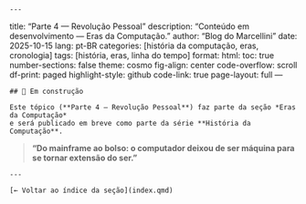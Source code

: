     ---
title: "Parte 4 — Revolução Pessoal"
description: "Conteúdo em desenvolvimento — Eras da Computação."
author: "Blog do Marcellini"
date: 2025-10-15
lang: pt-BR
categories: [história da computação, eras, cronologia]
tags: [história, eras, linha do tempo]
format:
  html:
    toc: true
    number-sections: false
    theme: cosmo
    fig-align: center
    code-overflow: scroll
    df-print: paged
    highlight-style: github
    code-link: true
page-layout: full
---

    ## 🚧 Em construção

    Este tópico (**Parte 4 — Revolução Pessoal**) faz parte da seção *Eras da Computação*  
    e será publicado em breve como parte da série **História da Computação**.

<div class="intro-block pessoal">
> **“Do mainframe ao bolso: o computador deixou de ser máquina para se tornar extensão do ser.”**
</div>

    ---

    [← Voltar ao índice da seção](index.qmd)
